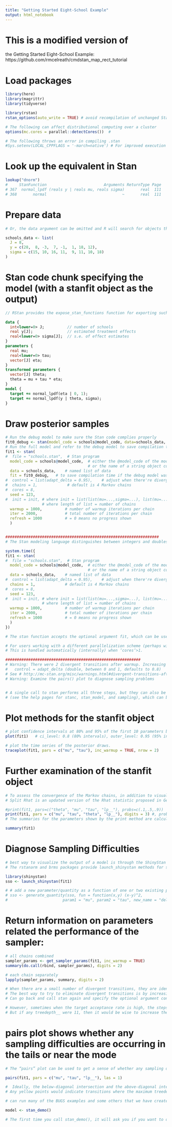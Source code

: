 ```yaml
---
title: "Getting Started Eight-School Example"
output: html_notebook
---
```


# This is a modified version of 
the Getting Started Eight-School Example: 
https://github.com/rmcelreath/cmdstan_map_rect_tutorial 

# Load packages
```r
library(here)
library(magrittr)
library(tidyverse)

library(rstan)
rstan_options(auto_write = TRUE) # avoid recompilation of unchanged Stan programs

# The following can affect distributional computing over a cluster
options(mc.cores = parallel::detectCores())  # 

# The following throws an error in compiling .stan
#Sys.setenv(LOCAL_CPPFLAGS = '-march=native') # For improved execution time but can throw errors for some CPUs

```

# Look up the equivalent in Stan
```r

lookup("dnorm")
#     StanFunction                         Arguments ReturnType Page
# 367  normal_lpdf (reals y | reals mu, reals sigma)       real  111
# 368       normal                                 ~       real  111


```

# Prepare data
```r

# Or, the data argument can be omitted and R will search for objects that have the same names as those declared in the data block of the Stan program.

schools_data <- list(
  J = 8,
  y = c(28,  8, -3,  7, -1,  1, 18, 12),
  sigma = c(15, 10, 16, 11,  9, 11, 10, 18)
)

```

# Stan code chunk specifying the model (with a stanfit object as the output)
```stan

// RStan provides the expose_stan_functions function for exporting such functions to the R global environment so that they can be tested in R to ensure they are working properly. 

data {
  int<lower=0> J;          // number of schools 
  real y[J];               // estimated treatment effects
  real<lower=0> sigma[J];  // s.e. of effect estimates 
}
parameters {
  real mu; 
  real<lower=0> tau;
  vector[J] eta;
}
transformed parameters {
  vector[J] theta;
  theta = mu + tau * eta;
}
model {
  target += normal_lpdf(eta | 0, 1);
  target += normal_lpdf(y | theta, sigma);
}

```

# Draw posterior samples
```r

# Run the debug model to make sure the Stan code complies properly 
fit0_debug <- stan(model_code = schools@model_code, data=schools_data, iter=10, chains=1)
# Run the full model and refer to the debug model to save compilation time 
fit1 <- stan(
#  file = "schools.stan",  # Stan program
  model_code = schools@model_code,  # either the @model_code of the model definition 
                                    # or the name of a string object containing the model description
  data = schools_data,    # named list of data
  fit = fit0_debug,   # to save compilation time if the debug model was run
#  control = list(adapt_delta = 0.95),    # adjust when there're divergent transitions after warmup
#  chains = 1,             # default is 4 Markov chains
#  cores = 8,
  seed = 123,
#  init = init, # where init = list(list(mu=...,sigma=...), list(mu=..., sigma=...), ...) 
                # where length of list = number of chains
  warmup = 1000,          # number of warmup iterations per chain
  iter = 2000,            # total number of iterations per chain
  refresh = 1000          # = 0 means no progress shown
  )


###################################################################
# The Stan modeling language distinguishes between integers and doubles (type int and real in Stan modeling language, respectively).

system.time({
fit1 <- stan(
#  file = "schools.stan",  # Stan program
  model_code = schools@model_code,  # either the @model_code of the model definition 
                                    # or the name of a string object containing the model description
  data = schools_data,    # named list of data
#  control = list(adapt_delta = 0.95),    # adjust when there're divergent transitions after warmup
  chains = 1,             # default is 4 Markov chains
#  cores = 8,
  seed = 123,
#  init = init, # where init = list(list(mu=...,sigma=...), list(mu=..., sigma=...), ...) 
                # where length of list = number of chains
  warmup = 1000,          # number of warmup iterations per chain
  iter = 2000,            # total number of iterations per chain
  refresh = 1000          # = 0 means no progress shown
  )
})

# The stan function accepts the optional argument fit, which can be used to pass an existing fitted model object so that the compiled model is reused. When reusing a previous fitted model, we can still specify different values for the other arguments to stan, including passing different data to the data argument.

# For users working with a different parallelization scheme (perhaps with a remote cluster), the rstan package provides a function called sflist2stanfit for consolidating a list of multiple stanfit objects (created from the same Stan program and using the same number of warmup and sampling iterations) into a single stanfit object. It is important to specify the same seed for all the chains and equally important to use a different chain ID (argument chain_id), the combination of which ensures that the random numbers generated in Stan for all chains are essentially independent. 
# This is handled automatically (internally) when ‘cores‘>1.

###########################################################
# Warning: There were 2 divergent transitions after warmup. Increasing adapt_delta above 0.8 may help: 
#   control = adapt_delta (double, between 0 and 1, defaults to 0.8)
# See # http://mc-stan.org/misc/warnings.html#divergent-transitions-after-warmup
# Warning: Examine the pairs() plot to diagnose sampling problems


# A single call to stan performs all three steps, but they can also be executed one by one 
# (see the help pages for stanc, stan_model, and sampling), which can be useful for debugging. 
```


# Plot methods for the stanfit object
```r

# plot confidence intervals at 80% and 95% of the first 10 parameters by default
plot(fit1)   # ci_level: 0.8 (80% intervals), outer_level: 0.95 (95% intervals)

# plot the time series of the posterior draws.
traceplot(fit1, pars = c("mu", "tau"), inc_warmup = TRUE, nrow = 2)

```

# Further examination of the stanfit object
```r

# To assess the convergence of the Markov chains, in addition to visually inspecting traceplots we can calculate the split Rhat statistic. 
# Split Rhat is an updated version of the Rhat statistic proposed in Gelman and Rubin (1992) that is based on splitting each chain into two halves. 

#print(fit1, pars=c("theta", "mu", "tau", "lp__"), probs=c(.1,.5,.9))
print(fit1, pars = c("mu", "tau", "theta", "lp__"), digits = 3) #, probs = c(.05,.95))
# The summaries for the parameters shown by the print method are calculated using only post-warmup draws.

summary(fit1)

```

# Diagnose Sampling Difficulties
```r
# best way to visualize the output of a model is through the ShinyStan interface, which can be accessed via the shinystan R package: https://cran.r-project.org/web/packages/shinystan/vignettes/shinystan-package.html
# The rstanarm and brms packages provide launch_shinystan methods for stanreg and brmsfit objects, respectively.

library(shinystan)
sso <- launch_shinystan(fit1)

# # add a new parameter/quantity as a function of one or two existing parameters to your shinystan object by using the generate_quantity function
# sso <- generate_quantity(sso, fun = function(x,y) (x-y)^2,
#                        param1 = "mu", param2 = "tau", new_name = "delta")

```

# Return information on parameters related the performance of the sampler:
```r

# all chains combined
sampler_params <- get_sampler_params(fit1, inc_warmup = TRUE)
summary(do.call(rbind, sampler_params), digits = 2)

# each chain separately
lapply(sampler_params, summary, digits = 2)

# When there are a small number of divergent transitions, they are identified by divergent__ being 1. Ideally, there should be no divergent transitions after the warmup phase. 
# The best way to try to eliminate divergent transitions is by increasing the target acceptance probability, which by default is 0.8. In this case the mean of accept_stat__ is close to 0.8 for all chains, but has a very skewed distribution because the median is near 0.95. 
# Can go back and call stan again and specify the optional argument control=list(adapt_delta=0.9) to try to eliminate the divergent transitions. 

# However, sometimes when the target acceptance rate is high, the stepsize is very small and the sampler hits its limit on the number of leapfrog steps it can take per iteration. In this case, it is a non-issue because each chain has a treedepth__ of at most 7 and the default is 10. 
# But if any treedepth__ were 11, then it would be wise to increase the limit by passing control=list(max_treedepth=12) (for example) to stan. See the vignette on stanfit objects for more on the structure of the object returned by get_sampler_params.


```

# pairs plot shows whether any sampling difficulties are occurring in the tails or near the mode
```r

# The “pairs” plot can be used to get a sense of whether any sampling difficulties are occurring in the tails or near the mode:

pairs(fit1, pars = c("mu", "tau", "lp__"), las = 1)

#  Ideally, the below-diagonal intersection and the above-diagonal intersection of the same two variables should have distributions that are mirror images of each other. 
# Any yellow points would indicate transitions where the maximum treedepth__ was hit, and red points indicate a divergent transition.
```


```r

# can run many of the BUGS examples and some others that we have created in Stan by executing the following and  choosing an example model from the list that pops up. 

model <- stan_demo()

# The first time you call stan_demo(), it will ask you if you want to download these examples. You should choose option 1 to put them in the directory where rstan was installed so that they can be used in the future without redownloading them. The model object above is an instance of class stanfit, so you can call print, plot, pairs, extract, etc. on it afterward.

```

